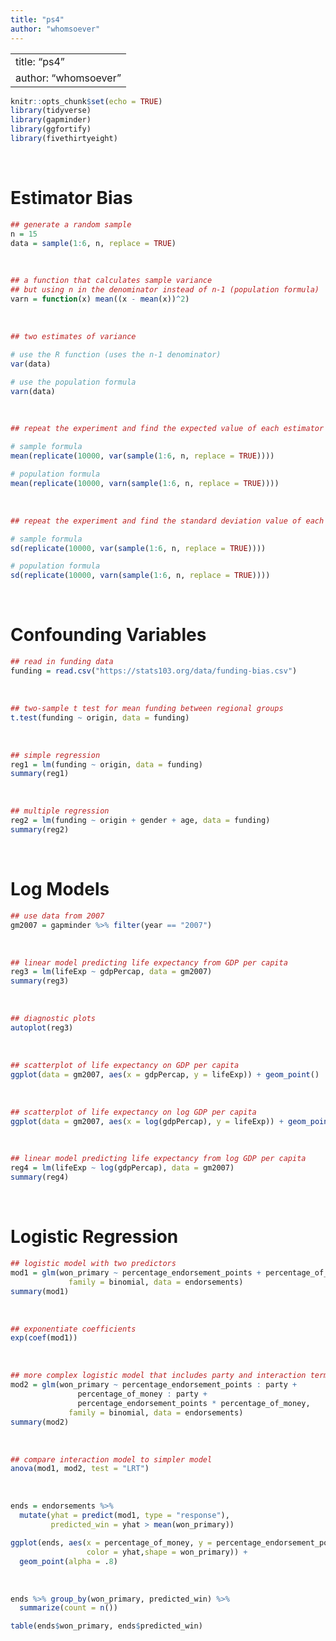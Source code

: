 ```yaml
---
title: "ps4"
author: "whomsoever"
---
```

---
title: "ps4"
author: "whomsoever"
---

```r
knitr::opts_chunk$set(echo = TRUE)
library(tidyverse)
library(gapminder)
library(ggfortify)
library(fivethirtyeight)
```

\ 

# Estimator Bias 

```r
## generate a random sample
n = 15
data = sample(1:6, n, replace = TRUE)
```

\ 

```r
## a function that calculates sample variance
## but using n in the denominator instead of n-1 (population formula)
varn = function(x) mean((x - mean(x))^2)
```

\ 

```r
## two estimates of variance

# use the R function (uses the n-1 denominator)
var(data)

# use the population formula  
varn(data)
```

\ 

```r
## repeat the experiment and find the expected value of each estimator

# sample formula
mean(replicate(10000, var(sample(1:6, n, replace = TRUE))))

# population formula 
mean(replicate(10000, varn(sample(1:6, n, replace = TRUE))))
```

\ 

```r
## repeat the experiment and find the standard deviation value of each estimator

# sample formula
sd(replicate(10000, var(sample(1:6, n, replace = TRUE))))

# population formula 
sd(replicate(10000, varn(sample(1:6, n, replace = TRUE))))
```



\ 

# Confounding Variables 

```r
## read in funding data 
funding = read.csv("https://stats103.org/data/funding-bias.csv")
```

\ 

```r
## two-sample t test for mean funding between regional groups
t.test(funding ~ origin, data = funding)
```

\ 

```r
## simple regression
reg1 = lm(funding ~ origin, data = funding)
summary(reg1)
```

\ 

```r
## multiple regression
reg2 = lm(funding ~ origin + gender + age, data = funding)
summary(reg2)
```





\ 

# Log Models

```r
## use data from 2007
gm2007 = gapminder %>% filter(year == "2007")
```

\ 

```r
## linear model predicting life expectancy from GDP per capita
reg3 = lm(lifeExp ~ gdpPercap, data = gm2007)
summary(reg3)
```

\ 

```r
## diagnostic plots
autoplot(reg3)
```

\ 

```r
## scatterplot of life expectancy on GDP per capita
ggplot(data = gm2007, aes(x = gdpPercap, y = lifeExp)) + geom_point()
```

\ 

```r
## scatterplot of life expectancy on log GDP per capita
ggplot(data = gm2007, aes(x = log(gdpPercap), y = lifeExp)) + geom_point()
```

\ 

```r
## linear model predicting life expectancy from log GDP per capita
reg4 = lm(lifeExp ~ log(gdpPercap), data = gm2007)
summary(reg4)
```

\ 

# Logistic Regression 

```r
## logistic model with two predictors
mod1 = glm(won_primary ~ percentage_endorsement_points + percentage_of_money,
             family = binomial, data = endorsements)
summary(mod1)
```

\ 

```r
## exponentiate coefficients
exp(coef(mod1))
```

\ 

```r
## more complex logistic model that includes party and interaction terms
mod2 = glm(won_primary ~ percentage_endorsement_points : party +
               percentage_of_money : party +
               percentage_endorsement_points * percentage_of_money,
             family = binomial, data = endorsements)
summary(mod2)
```

\ 

```r
## compare interaction model to simpler model
anova(mod1, mod2, test = "LRT")
```

\ 

```r
ends = endorsements %>%
  mutate(yhat = predict(mod1, type = "response"),
         predicted_win = yhat > mean(won_primary))

ggplot(ends, aes(x = percentage_of_money, y = percentage_endorsement_points,
                 color = yhat,shape = won_primary)) +
  geom_point(alpha = .8)
```

\ 

```r
ends %>% group_by(won_primary, predicted_win) %>%
  summarize(count = n())

table(ends$won_primary, ends$predicted_win)
```

\ 




